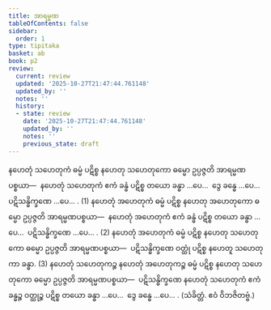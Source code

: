 ```yaml
---
title: အာရမ္မဏ
tableOfContents: false
sidebar:
  order: 1
type: tipitaka
basket: ab
book: p2
review:
  current: review
  updated: '2025-10-27T21:47:44.761148'
  updated_by: ''
  notes: ''
  history:
  - state: review
    date: '2025-10-27T21:47:44.761148'
    updated_by: ''
    notes: ''
    previous_state: draft
---
```



<ReviewStatus review={frontmatter.review} showDetails={true} />

<HypothesisAnnotation frontmatter={frontmatter} />

<DynamicBreadcrumb />

<Division number="162" book="p2" e="ch" v="38" p="70">

<Paragraph number="449" book="p2">
နဟေတုံ သဟေတုကံ ဓမ္မံ ပဋိစ္စ နဟေတု သဟေတုကော ဓမ္မော ဥပ္ပဇ္ဇတိ အာရမ္မဏပစ္စယာ—  နဟေတုံ သဟေတုကံ ဧကံ ခန္ဓံ ပဋိစ္စ တယော ခန္ဓာ …ပေ…  ဒွေ ခန္ဓေ …ပေ…  ပဋိသန္ဓိက္ခဏေ …ပေ… . (1)
</Paragraph>

<Paragraph number="450" book="p2">
နဟေတုံ အဟေတုကံ ဓမ္မံ ပဋိစ္စ နဟေတု အဟေတုကော ဓမ္မော ဥပ္ပဇ္ဇတိ အာရမ္မဏပစ္စယာ—  နဟေတုံ အဟေတုကံ ဧကံ ခန္ဓံ ပဋိစ္စ တယော ခန္ဓာ …ပေ…  ပဋိသန္ဓိက္ခဏေ …ပေ… . (2)
</Paragraph>

<Paragraph number="451" book="p2">
နဟေတုံ အဟေတုကံ ဓမ္မံ ပဋိစ္စ နဟေတု သဟေတုကော ဓမ္မော ဥပ္ပဇ္ဇတိ အာရမ္မဏပစ္စယာ—  ပဋိသန္ဓိက္ခဏေ ဝတ္ထုံ ပဋိစ္စ နဟေတူ သဟေတုကာ ခန္ဓာ. (3)
</Paragraph>

<Paragraph number="452" book="p2">
နဟေတုံ သဟေတုကဉ္စ နဟေတုံ အဟေတုကဉ္စ ဓမ္မံ ပဋိစ္စ နဟေတု သဟေတုကော ဓမ္မော ဥပ္ပဇ္ဇတိ အာရမ္မဏပစ္စယာ—  ပဋိသန္ဓိက္ခဏေ နဟေတုံ သဟေတုကံ ဧကံ ခန္ဓဉ္စ ဝတ္ထုဉ္စ ပဋိစ္စ တယော ခန္ဓာ …ပေ…  ဒွေ ခန္ဓေ …ပေ… . (သံခိတ္တံ. ဧဝံ ဝိဘဇိတဗ္ဗံ.)
</Paragraph>
</Division>
